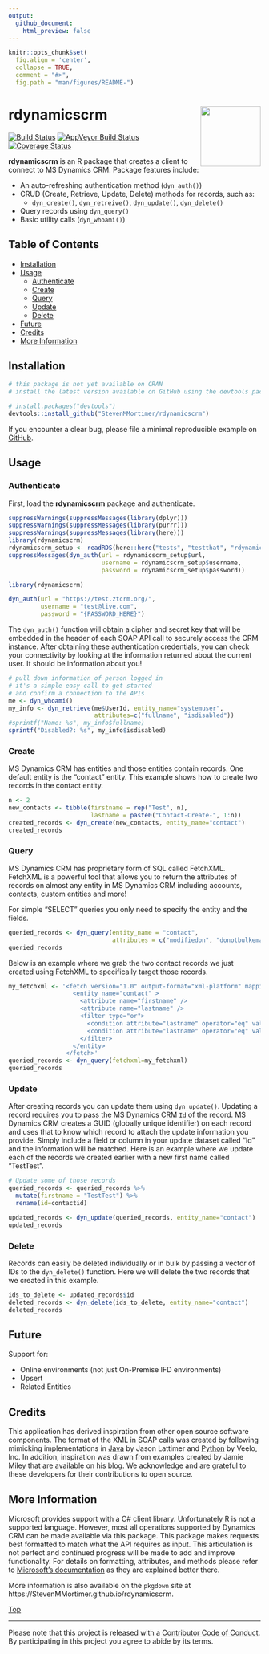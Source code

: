 ```yaml
---
output: 
  github_document:
    html_preview: false
---
```


```r
knitr::opts_chunk$set(
  fig.align = 'center',
  collapse = TRUE,
  comment = "#>",
  fig.path = "man/figures/README-")
```

# rdynamicscrm<img src="man/figures/rdynamicscrm.png" width="120px" align="right" />

[![Build Status](https://travis-ci.org/StevenMMortimer/rdynamicscrm.svg?branch=master)](https://travis-ci.org/StevenMMortimer/rdynamicscrm)
[![AppVeyor Build Status](https://ci.appveyor.com/api/projects/status/github/StevenMMortimer/rdynamicscrm?branch=master&svg=true)](https://ci.appveyor.com/project/StevenMMortimer/rdynamicscrm)
[![Coverage Status](https://codecov.io/gh/StevenMMortimer/rdynamicscrm/branch/master/graph/badge.svg)](https://codecov.io/gh/StevenMMortimer/rdynamicscrm?branch=master)

**rdynamicscrm** is an R package that creates a client to connect to MS Dynamics CRM. 
Package features include: 

  * An auto-refreshing authentication method (`dyn_auth()`)
  * CRUD (Create, Retrieve, Update, Delete) methods for records, such as: 
    * `dyn_create()`, `dyn_retreive()`, `dyn_update()`, `dyn_delete()`
  * Query records using `dyn_query()`
  * Basic utility calls (`dyn_whoami()`)

## Table of Contents  
  * [Installation](#installation)
  * [Usage](#usage)
    * [Authenticate](#authenticate)
    * [Create](#create)
    * [Query](#query)
    * [Update](#update)
    * [Delete](#delete)
  * [Future](#future)
  * [Credits](#credits)
  * [More Information](#more-information)

## Installation

```r
# this package is not yet available on CRAN 
# install the latest version available on GitHub using the devtools package

# install.packages("devtools")
devtools::install_github("StevenMMortimer/rdynamicscrm")
```

If you encounter a clear bug, please file a minimal reproducible example on [GitHub](https://github.com/StevenMMortimer/rdynamicscrm/issues).

## Usage

### Authenticate

First, load the **rdynamicscrm** package and authenticate.

```r
suppressWarnings(suppressMessages(library(dplyr)))
suppressWarnings(suppressMessages(library(purrr)))
suppressWarnings(suppressMessages(library(here)))
library(rdynamicscrm)
rdynamicscrm_setup <- readRDS(here::here("tests", "testthat", "rdynamicscrm_setup.rds"))
suppressMessages(dyn_auth(url = rdynamicscrm_setup$url, 
                          username = rdynamicscrm_setup$username, 
                          password = rdynamicscrm_setup$password))
```

```r
library(rdynamicscrm)

dyn_auth(url = "https://test.ztcrm.org/",
         username = "test@live.com", 
         password = "{PASSWORD_HERE}")
```

The `dyn_auth()` function will obtain a cipher and secret key that will be embedded 
in the header of each SOAP API call to securely access the CRM instance. After obtaining 
these authentication credentials, you can check your connectivity by looking at 
the information returned about the current user. It should be information about you!

```r
# pull down information of person logged in
# it's a simple easy call to get started 
# and confirm a connection to the APIs
me <- dyn_whoami()
my_info <- dyn_retrieve(me$UserId, entity_name="systemuser", 
                        attributes=c("fullname", "isdisabled"))
#sprintf("Name: %s", my_info$fullname)
sprintf("Disabled?: %s", my_info$isdisabled)
```

### Create

MS Dynamics CRM has entities and those entities contain records. One default entity is the 
"contact" entity. This example shows how to create two records in the contact entity.

```r
n <- 2
new_contacts <- tibble(firstname = rep("Test", n),
                       lastname = paste0("Contact-Create-", 1:n))
created_records <- dyn_create(new_contacts, entity_name="contact")
created_records
```

### Query

MS Dynamics CRM has proprietary form of SQL called FetchXML. FetchXML is a powerful 
tool that allows you to return the attributes of records on almost any entity in 
MS Dynamics CRM including accounts, contacts, custom entities and more! 

For simple "SELECT" queries you only need to specify the entity and the fields.

```r
queried_records <- dyn_query(entity_name = "contact",
                             attributes = c("modifiedon", "donotbulkemail"), top=3)
queried_records
```

Below is an example where we grab the two contact records we just created using 
FetchXML to specifically target those records.

```r
my_fetchxml <- '<fetch version="1.0" output-format="xml-platform" mapping="logical" distinct="false">
                  <entity name="contact" >
                    <attribute name="firstname" />
                    <attribute name="lastname" />
                    <filter type="or">
                      <condition attribute="lastname" operator="eq" value="Contact-Create-1" />
                      <condition attribute="lastname" operator="eq" value="Contact-Create-2" />
                    </filter>
                  </entity>
                </fetch>'  
queried_records <- dyn_query(fetchxml=my_fetchxml)
queried_records
```

### Update

After creating records you can update them using `dyn_update()`. Updating a record 
requires you to pass the MS Dynamics CRM `Id` of the record. MS Dynamics CRM creates 
a GUID (globally unique identifier) on each record and uses that to know which record to 
attach the update information you provide. Simply include a field or column in your 
update dataset called "Id" and the information will be matched. Here is an example 
where we update each of the records we created earlier with a new first name 
called "TestTest".

```r
# Update some of those records
queried_records <- queried_records %>%
  mutate(firstname = "TestTest") %>% 
  rename(id=contactid)

updated_records <- dyn_update(queried_records, entity_name="contact")
updated_records
```

### Delete

Records can easily be deleted individually or in bulk by passing a vector of IDs 
to the `dyn_delete()` function. Here we will delete the two records that we created 
in this example.

```r
ids_to_delete <- updated_records$id
deleted_records <- dyn_delete(ids_to_delete, entity_name="contact")
deleted_records
```

## Future

Support for:

 - Online environments (not just On-Premise IFD environments)
 - Upsert 
 - Related Entities

## Credits

This application has derived inspiration from other open source software components. 
The format of the XML in SOAP calls was created by following mimicking implementations 
in [Java](https://github.com/jlattimer/CRMSoapAuthJava) by Jason Lattimer and 
[Python](https://github.com/veeloinc/python-dynamics) by Veelo, Inc. In addition, 
inspiration was drawn from examples created by Jamie Miley that are available on his 
[blog](http://mileyja.blogspot.com/p/microsoft-dynamics-crm-2011-sdk-example.html). 
We acknowledge and are grateful to these developers for their contributions to open source.

## More Information

Microsoft provides support with a C# client library. Unfortunately R is not a supported 
language. However, most all operations supported by Dynamics CRM can be made available 
via this package. This package makes requests best formatted to match what the API 
requires as input. This articulation is not perfect and continued progress will be 
made to add and improve functionality. For details on formatting, attributes, and 
methods please refer to 
[Microsoft's documentation](https://docs.microsoft.com/en-us/dynamics365/customer-engagement/developer/use-microsoft-dynamics-365-organization-service) 
as they are explained better there.

More information is also available on the `pkgdown` site at 
https://StevenMMortimer.github.io/rdynamicscrm.  

[Top](#rdynamicscrm.)

---
Please note that this project is released with a [Contributor Code of Conduct](CONDUCT.md).
By participating in this project you agree to abide by its terms.